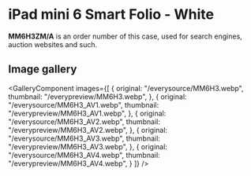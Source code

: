 
# iPad mini 6 Smart Folio - White

<Callout type='info' emoji='👉🏻'>**MM6H3ZM/A** is an order number of this case, used for search engines, auction websites and such.</Callout>

## Image gallery

<GalleryComponent
    images={[
      {
        original: "/everysource/MM6H3.webp",
        thumbnail: "/everypreview/MM6H3.webp",
      },
      {
        original: "/everysource/MM6H3_AV1.webp",
        thumbnail: "/everypreview/MM6H3_AV1.webp",
      },
      {
        original: "/everysource/MM6H3_AV2.webp",
        thumbnail: "/everypreview/MM6H3_AV2.webp",
      },
      {
        original: "/everysource/MM6H3_AV3.webp",
        thumbnail: "/everypreview/MM6H3_AV3.webp",
      },
      {
        original: "/everysource/MM6H3_AV4.webp",
        thumbnail: "/everypreview/MM6H3_AV4.webp",
      }
    ]}
  />
